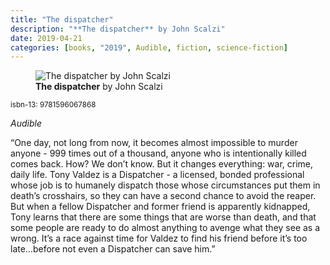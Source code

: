 ```yaml
---
title: "The dispatcher"
description: "**The dispatcher** by John Scalzi"
date: 2019-04-21
categories: [books, "2019", Audible, fiction, science-fiction]
---
```

![**The dispatcher** by John Scalzi](the-dispatcher.jpg){fig-align="left"}

<sup>isbn-13: 9781596067868</sup>

*Audible*

"One day, not long from now, it becomes almost impossible to murder anyone -
999 times out of a thousand, anyone who is intentionally killed comes back.
How? We don't know. But it changes everything: war, crime, daily life. Tony
Valdez is a Dispatcher - a licensed, bonded professional whose job is to
humanely dispatch those whose circumstances put them in death's crosshairs,
so they can have a second chance to avoid the reaper. But when a fellow
Dispatcher and former friend is apparently kidnapped, Tony learns that
there are some things that are worse than death, and that some people are
ready to do almost anything to avenge what they see as a wrong. It's a race
against time for Valdez to find his friend before it's too late...before
not even a Dispatcher can save him."